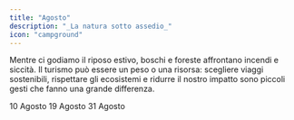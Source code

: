 ```yaml
---
title: "Agosto"
description: "_La natura sotto assedio_"
icon: "campground"
---
```


Mentre ci godiamo il riposo estivo, boschi e foreste affrontano incendi e siccità. Il turismo può essere un peso o una risorsa: scegliere viaggi sostenibili, rispettare gli ecosistemi e ridurre il nostro impatto sono piccoli gesti che fanno una grande differenza.

<CardGroup cols="2">
  <Card title="San Lorenzo: L'inquinamento luminoso" icon="star" color="#00bef9" horizontal href="/mesi/agosto/SanLorenzo">
    10 Agosto
  </Card>
  <Card title="Giornata mondiale dell'aiuto umanitario" icon="people-group" color="#00bef9" horizontal href="/mesi/agosto/aiutoumanitario">
    19 Agosto
  </Card>
  <Card title="Giornata internazionale della solidarietà" icon="handshake" color="#00bef9" horizontal href="mesi/agosto/solidarietà">
    31 Agosto
  </Card>
</CardGroup>